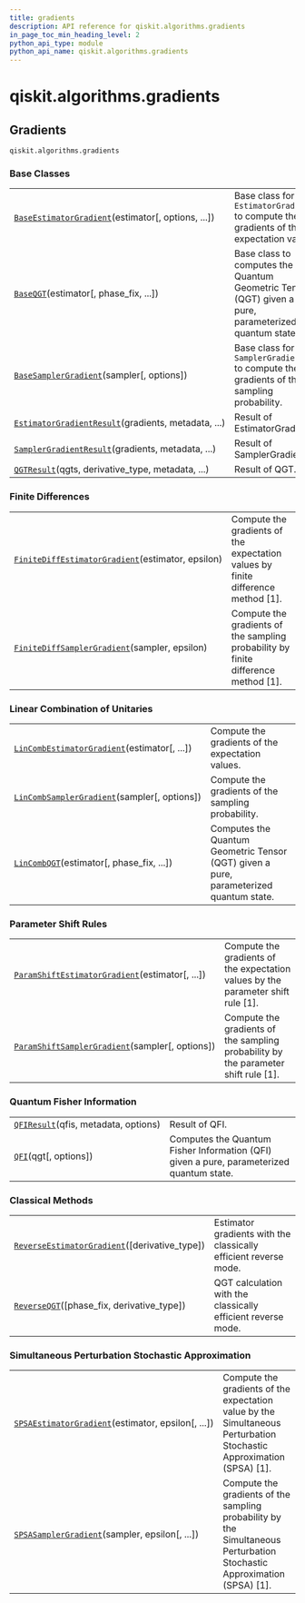 ```yaml
---
title: gradients
description: API reference for qiskit.algorithms.gradients
in_page_toc_min_heading_level: 2
python_api_type: module
python_api_name: qiskit.algorithms.gradients
---
```


<span id="module-qiskit.algorithms.gradients" />

<span id="qiskit-algorithms-gradients" />

# qiskit.algorithms.gradients

<span id="gradients-qiskit-algorithms-gradients" />

## Gradients

<span id="module-qiskit.algorithms.gradients" />

`qiskit.algorithms.gradients`

### Base Classes

|                                                                                                                                                                  |                                                                                                      |
| ---------------------------------------------------------------------------------------------------------------------------------------------------------------- | ---------------------------------------------------------------------------------------------------- |
| [`BaseEstimatorGradient`](qiskit.algorithms.gradients.BaseEstimatorGradient "qiskit.algorithms.gradients.BaseEstimatorGradient")(estimator\[, options, ...])     | Base class for an `EstimatorGradient` to compute the gradients of the expectation value.             |
| [`BaseQGT`](qiskit.algorithms.gradients.BaseQGT "qiskit.algorithms.gradients.BaseQGT")(estimator\[, phase\_fix, ...])                                            | Base class to computes the Quantum Geometric Tensor (QGT) given a pure, parameterized quantum state. |
| [`BaseSamplerGradient`](qiskit.algorithms.gradients.BaseSamplerGradient "qiskit.algorithms.gradients.BaseSamplerGradient")(sampler\[, options])                  | Base class for a `SamplerGradient` to compute the gradients of the sampling probability.             |
| [`EstimatorGradientResult`](qiskit.algorithms.gradients.EstimatorGradientResult "qiskit.algorithms.gradients.EstimatorGradientResult")(gradients, metadata, ...) | Result of EstimatorGradient.                                                                         |
| [`SamplerGradientResult`](qiskit.algorithms.gradients.SamplerGradientResult "qiskit.algorithms.gradients.SamplerGradientResult")(gradients, metadata, ...)       | Result of SamplerGradient.                                                                           |
| [`QGTResult`](qiskit.algorithms.gradients.QGTResult "qiskit.algorithms.gradients.QGTResult")(qgts, derivative\_type, metadata, ...)                              | Result of QGT.                                                                                       |

### Finite Differences

|                                                                                                                                                                        |                                                                                     |
| ---------------------------------------------------------------------------------------------------------------------------------------------------------------------- | ----------------------------------------------------------------------------------- |
| [`FiniteDiffEstimatorGradient`](qiskit.algorithms.gradients.FiniteDiffEstimatorGradient "qiskit.algorithms.gradients.FiniteDiffEstimatorGradient")(estimator, epsilon) | Compute the gradients of the expectation values by finite difference method \[1].   |
| [`FiniteDiffSamplerGradient`](qiskit.algorithms.gradients.FiniteDiffSamplerGradient "qiskit.algorithms.gradients.FiniteDiffSamplerGradient")(sampler, epsilon)         | Compute the gradients of the sampling probability by finite difference method \[1]. |

### Linear Combination of Unitaries

|                                                                                                                                                              |                                                                                        |
| ------------------------------------------------------------------------------------------------------------------------------------------------------------ | -------------------------------------------------------------------------------------- |
| [`LinCombEstimatorGradient`](qiskit.algorithms.gradients.LinCombEstimatorGradient "qiskit.algorithms.gradients.LinCombEstimatorGradient")(estimator\[, ...]) | Compute the gradients of the expectation values.                                       |
| [`LinCombSamplerGradient`](qiskit.algorithms.gradients.LinCombSamplerGradient "qiskit.algorithms.gradients.LinCombSamplerGradient")(sampler\[, options])     | Compute the gradients of the sampling probability.                                     |
| [`LinCombQGT`](qiskit.algorithms.gradients.LinCombQGT "qiskit.algorithms.gradients.LinCombQGT")(estimator\[, phase\_fix, ...])                               | Computes the Quantum Geometric Tensor (QGT) given a pure, parameterized quantum state. |

### Parameter Shift Rules

|                                                                                                                                                                       |                                                                                     |
| --------------------------------------------------------------------------------------------------------------------------------------------------------------------- | ----------------------------------------------------------------------------------- |
| [`ParamShiftEstimatorGradient`](qiskit.algorithms.gradients.ParamShiftEstimatorGradient "qiskit.algorithms.gradients.ParamShiftEstimatorGradient")(estimator\[, ...]) | Compute the gradients of the expectation values by the parameter shift rule \[1].   |
| [`ParamShiftSamplerGradient`](qiskit.algorithms.gradients.ParamShiftSamplerGradient "qiskit.algorithms.gradients.ParamShiftSamplerGradient")(sampler\[, options])     | Compute the gradients of the sampling probability by the parameter shift rule \[1]. |

### Quantum Fisher Information

|                                                                                                                       |                                                                                          |
| --------------------------------------------------------------------------------------------------------------------- | ---------------------------------------------------------------------------------------- |
| [`QFIResult`](qiskit.algorithms.gradients.QFIResult "qiskit.algorithms.gradients.QFIResult")(qfis, metadata, options) | Result of QFI.                                                                           |
| [`QFI`](qiskit.algorithms.gradients.QFI "qiskit.algorithms.gradients.QFI")(qgt\[, options])                           | Computes the Quantum Fisher Information (QFI) given a pure, parameterized quantum state. |

### Classical Methods

|                                                                                                                                                                |                                                                  |
| -------------------------------------------------------------------------------------------------------------------------------------------------------------- | ---------------------------------------------------------------- |
| [`ReverseEstimatorGradient`](qiskit.algorithms.gradients.ReverseEstimatorGradient "qiskit.algorithms.gradients.ReverseEstimatorGradient")(\[derivative\_type]) | Estimator gradients with the classically efficient reverse mode. |
| [`ReverseQGT`](qiskit.algorithms.gradients.ReverseQGT "qiskit.algorithms.gradients.ReverseQGT")(\[phase\_fix, derivative\_type])                               | QGT calculation with the classically efficient reverse mode.     |

### Simultaneous Perturbation Stochastic Approximation

|                                                                                                                                                              |                                                                                                                          |
| ------------------------------------------------------------------------------------------------------------------------------------------------------------ | ------------------------------------------------------------------------------------------------------------------------ |
| [`SPSAEstimatorGradient`](qiskit.algorithms.gradients.SPSAEstimatorGradient "qiskit.algorithms.gradients.SPSAEstimatorGradient")(estimator, epsilon\[, ...]) | Compute the gradients of the expectation value by the Simultaneous Perturbation Stochastic Approximation (SPSA) \[1].    |
| [`SPSASamplerGradient`](qiskit.algorithms.gradients.SPSASamplerGradient "qiskit.algorithms.gradients.SPSASamplerGradient")(sampler, epsilon\[, ...])         | Compute the gradients of the sampling probability by the Simultaneous Perturbation Stochastic Approximation (SPSA) \[1]. |

